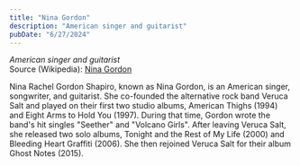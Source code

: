 ```yaml
---
title: "Nina Gordon"
description: "American singer and guitarist"
pubDate: "6/27/2024"
---
```


*American singer and guitarist*  
Source (Wikipedia): [Nina Gordon][1]

Nina Rachel Gordon Shapiro, known as Nina Gordon, is an American singer, songwriter, and guitarist. She co-founded the alternative rock band Veruca Salt and played on their first two studio albums, American Thighs (1994) and Eight Arms to Hold You (1997). During that time, Gordon wrote the band's hit singles "Seether" and "Volcano Girls". After leaving Veruca Salt, she released two solo albums, Tonight and the Rest of My Life (2000) and Bleeding Heart Graffiti (2006). She then rejoined Veruca Salt for their album Ghost Notes (2015).

[1]: https://en.wikipedia.org/wiki/Nina_Gordon
